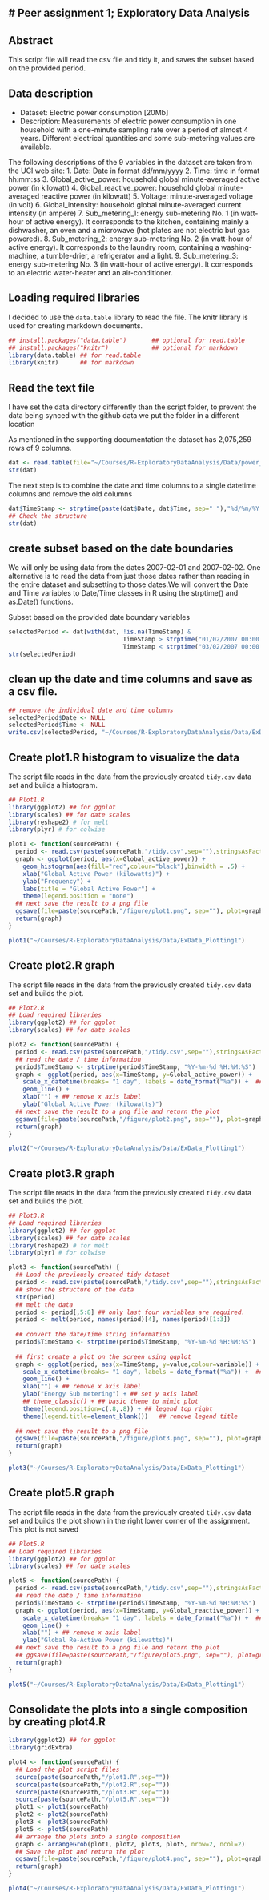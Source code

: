 # Peer assignment 1; Exploratory Data Analysis
--- 

## Abstract
This script file will read the csv file and tidy it, and saves the subset based on the provided period.

## Data description
 * Dataset: Electric power consumption [20Mb]
 * Description: Measurements of electric power consumption in one household with a one-minute sampling rate over a period of almost 4 years. Different electrical quantities and some sub-metering values are available.

The following descriptions of the 9 variables in the dataset are taken from the UCI web site:
  1. Date: Date in format dd/mm/yyyy 
  2. Time: time in format hh:mm:ss 
  3. Global_active_power: household global minute-averaged active power (in kilowatt) 
  4. Global_reactive_power: household global minute-averaged reactive power (in kilowatt) 
  5. Voltage: minute-averaged voltage (in volt) 
  6. Global_intensity: household global minute-averaged current intensity (in ampere) 
  7. Sub_metering_1: energy sub-metering No. 1 (in watt-hour of active energy). It corresponds to the kitchen, containing mainly a dishwasher, an oven and a microwave (hot plates are not electric but gas powered). 
  8. Sub_metering_2: energy sub-metering No. 2 (in watt-hour of active energy). It corresponds to the laundry room, containing a washing-machine, a tumble-drier, a refrigerator and a light. 
  9. Sub_metering_3: energy sub-metering No. 3 (in watt-hour of active energy). It corresponds to an electric water-heater and an air-conditioner.

## Loading required libraries
 
I decided to use the `data.table` library to read the file. The knitr library is used for creating markdown documents. 

``` r

## install.packages("data.table")       ## optional for read.table
## install.packages("knitr")            ## optional for markdown
library(data.table) ## for read.table
library(knitr)      ## for markdown

```

## Read the text file 
I have set the data directory differently than the script folder, to prevent the data being synced with the github data we put the folder in a different location

As mentioned in the supporting documentation the dataset has 2,075,259 rows of 9 columns. 
``` r

dat <- read.table(file="~/Courses/R-ExploratoryDataAnalysis/Data/power_consumption/household_power_consumption.txt",header=TRUE,sep=";" , na.strings="?", stringsAsFactors=FALSE )
str(dat)

```

The next step is to combine the date and time columns to a single datetime columns and remove the old columns

``` r

dat$TimeStamp <- strptime(paste(dat$Date, dat$Time, sep=" "),"%d/%m/%Y %H:%M:%S")
## Check the structure
str(dat)


```


## create subset based on the date boundaries
We will only be using data from the dates 2007-02-01 and 2007-02-02. One alternative is to read the data from just those dates rather than reading in the entire dataset and subsetting to those dates.We will convert the Date and Time variables to Date/Time classes in R using the strptime() and as.Date() functions.

Subset based on the provided date boundary variables

``` r

selectedPeriod <- dat[with(dat, !is.na(TimeStamp) &
                                TimeStamp > strptime("01/02/2007 00:00:00","%d/%m/%Y %H:%M:%S") & 
                                TimeStamp < strptime("03/02/2007 00:00:00","%d/%m/%Y %H:%M:%S")),]
str(selectedPeriod)

```

## clean up the date and time columns and save as a csv file.
``` r

## remove the individual date and time columns
selectedPeriod$Date <- NULL
selectedPeriod$Time <- NULL
write.csv(selectedPeriod, "~/Courses/R-ExploratoryDataAnalysis/Data/ExData_Plotting1/tidy.csv", row.names=FALSE)

```

## Create plot1.R histogram to visualize the data
The script file reads in the data from the previously created `tidy.csv` data set and builds a histogram. 

``` r

## Plot1.R
library(ggplot2) ## for ggplot
library(scales) ## for date scales
library(reshape2) # for melt
library(plyr) # for colwise

plot1 <- function(sourcePath) {
  period <- read.csv(paste(sourcePath,"/tidy.csv",sep=""),stringsAsFactors=FALSE)
  graph <- ggplot(period, aes(x=Global_active_power)) +
    geom_histogram(aes(fill="red",colour="black"),binwidth = .5) + 
    xlab("Global Active Power (kilowatts)") +
    ylab("Frequency") +
    labs(title = "Global Active Power") +
    theme(legend.position = "none") 
  ## next save the result to a png file
  ggsave(file=paste(sourcePath,"/figure/plot1.png", sep=""), plot=graph, dpi=480)
  return(graph)
}

plot1("~/Courses/R-ExploratoryDataAnalysis/Data/ExData_Plotting1")


```

## Create plot2.R graph 
The script file reads in the data from the previously created `tidy.csv` data set and builds the plot. 

``` r

## Plot2.R
## Load required libraries
library(ggplot2) ## for ggplot
library(scales) ## for date scales

plot2 <- function(sourcePath) {
  period <- read.csv(paste(sourcePath,"/tidy.csv",sep=""),stringsAsFactors=FALSE)
  ## read the date / time information
  period$TimeStamp <- strptime(period$TimeStamp, "%Y-%m-%d %H:%M:%S")
  graph <- ggplot(period, aes(x=TimeStamp, y=Global_active_power)) +
    scale_x_datetime(breaks= "1 day", labels = date_format("%a")) +  ## per day with short weekday labels
    geom_line() + 
    xlab("") + ## remove x axis label
    ylab("Global Active Power (kilowatts)") 
  ## next save the result to a png file and return the plot
  ggsave(file=paste(sourcePath,"/figure/plot2.png", sep=""), plot=graph, dpi=480)
  return(graph)
}

plot2("~/Courses/R-ExploratoryDataAnalysis/Data/ExData_Plotting1")


``` 

## Create plot3.R graph 
The script file reads in the data from the previously created `tidy.csv` data set and builds the plot. 

``` r

## Plot3.R
## Load required libraries
library(ggplot2) ## for ggplot
library(scales) ## for date scales
library(reshape2) # for melt
library(plyr) # for colwise

plot3 <- function(sourcePath) {
  ## Load the previously created tidy dataset
  period <- read.csv(paste(sourcePath,"/tidy.csv",sep=""),stringsAsFactors=FALSE)
  ## show the structure of the data
  str(period)
  ## melt the data
  period <- period[,5:8] ## only last four variables are required.
  period <- melt(period, names(period)[4], names(period)[1:3])
  
  ## convert the date/time string information
  period$TimeStamp <- strptime(period$TimeStamp, "%Y-%m-%d %H:%M:%S")
  
  ## first create a plot on the screen using ggplot
  graph <- ggplot(period, aes(x=TimeStamp, y=value,colour=variable)) +
    scale_x_datetime(breaks= "1 day", labels = date_format("%a")) +  ## per day with short weekday labels
    geom_line() + 
    xlab("") + ## remove x axis label
    ylab("Energy Sub metering") + ## set y axis label
    ## theme_classic() + ## basic theme to mimic plot
    theme(legend.position=c(.8,.8)) + ## legend top right
    theme(legend.title=element_blank())   ## remove legend title
    
  ## next save the result to a png file
  ggsave(file=paste(sourcePath,"/figure/plot3.png", sep=""), plot=graph, dpi=480)
  return(graph)
}

plot3("~/Courses/R-ExploratoryDataAnalysis/Data/ExData_Plotting1")


```

## Create plot5.R graph 
The script file reads in the data from the previously created `tidy.csv` data set and builds the plot shown in the right lower corner of the assignment. This plot is not saved

``` r
## Plot5.R
## Load required libraries
library(ggplot2) ## for ggplot
library(scales) ## for date scales

plot5 <- function(sourcePath) {
  period <- read.csv(paste(sourcePath,"/tidy.csv",sep=""),stringsAsFactors=FALSE)
  ## read the date / time information
  period$TimeStamp <- strptime(period$TimeStamp, "%Y-%m-%d %H:%M:%S")
  graph <- ggplot(period, aes(x=TimeStamp, y=Global_reactive_power)) +
    scale_x_datetime(breaks= "1 day", labels = date_format("%a")) +  ## per day with short weekday labels
    geom_line() + 
    xlab("") + ## remove x axis label
    ylab("Global Re-Active Power (kilowatts)") 
  ## next save the result to a png file and return the plot
  ## ggsave(file=paste(sourcePath,"/figure/plot5.png", sep=""), plot=graph, dpi=480)
  return(graph)
}

plot5("~/Courses/R-ExploratoryDataAnalysis/Data/ExData_Plotting1")
```

## Consolidate the plots into a single composition by creating plot4.R
``` r
library(ggplot2) ## for ggplot
library(gridExtra)

plot4 <- function(sourcePath) {
  ## Load the plot script files
  source(paste(sourcePath,"/plot1.R",sep="")) 
  source(paste(sourcePath,"/plot2.R",sep="")) 
  source(paste(sourcePath,"/plot3.R",sep="")) 
  source(paste(sourcePath,"/plot5.R",sep="")) 
  plot1 <- plot1(sourcePath)
  plot2 <- plot2(sourcePath)
  plot3 <- plot3(sourcePath)
  plot5 <- plot5(sourcePath)
  ## arrange the plots into a single composition
  graph <- arrangeGrob(plot1, plot2, plot3, plot5, nrow=2, ncol=2)
  ## Save the plot and return the plot
  ggsave(file=paste(sourcePath,"/figure/plot4.png", sep=""), plot=graph, dpi=480)
  return(graph)
}

plot4("~/Courses/R-ExploratoryDataAnalysis/Data/ExData_Plotting1")

```